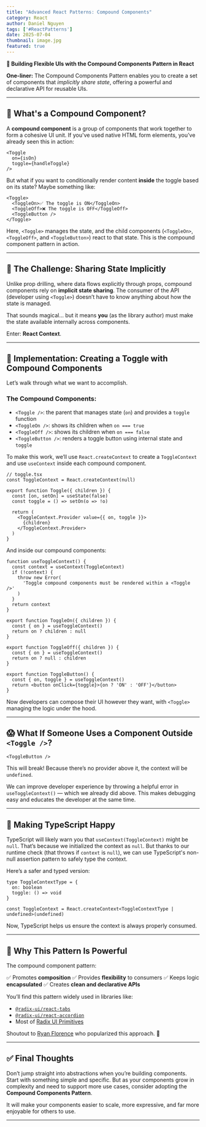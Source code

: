 ```yaml
---
title: "Advanced React Patterns: Compound Components"
category: React
author: Daniel Nguyen
tags: ['#ReactPatterns']
date: 2025-07-04
thumbnail: image.jpg
featured: true
---
```


**🧩 Building Flexible UIs with the Compound Components Pattern in React**

<callout-success>
<strong>One-liner:</strong> The Compound Components Pattern enables you to create a set of components that <em>implicitly share state</em>, offering a powerful and declarative API for reusable UIs.
</callout-success>

---

## 🤔 What's a Compound Component?

A **compound component** is a group of components that work together to form a cohesive UI unit. If you've used native HTML form elements, you’ve already seen this in action:

```tsx
<Toggle
  on={isOn}
  toggle={handleToggle}
/>
```

But what if you want to conditionally render content **inside** the toggle based on its state? Maybe something like:

```tsx
<Toggle>
  <ToggleOn>✅ The toggle is ON</ToggleOn>
  <ToggleOff>❌ The toggle is OFF</ToggleOff>
  <ToggleButton />
</Toggle>
```

Here, `<Toggle>` manages the state, and the child components (`<ToggleOn>`, `<ToggleOff>`, and `<ToggleButton>`) react to that state. This is the compound component pattern in action.

---

## 🧠 The Challenge: Sharing State Implicitly

Unlike prop drilling, where data flows explicitly through props, compound components rely on **implicit state sharing**. The consumer of the API (developer using `<Toggle>`) doesn’t have to know anything about how the state is managed.

That sounds magical… but it means **you** (as the library author) must make the state available internally across components.

Enter: **React Context**.

---

## 🧪 Implementation: Creating a Toggle with Compound Components

Let’s walk through what we want to accomplish.

### The Compound Components:

* `<Toggle />`: the parent that manages state (`on`) and provides a `toggle` function
* `<ToggleOn />`: shows its children when `on === true`
* `<ToggleOff />`: shows its children when `on === false`
* `<ToggleButton />`: renders a toggle button using internal state and `toggle`

To make this work, we’ll use `React.createContext` to create a `ToggleContext` and use `useContext` inside each compound component.

```tsx
// toggle.tsx
const ToggleContext = React.createContext(null)

export function Toggle({ children }) {
  const [on, setOn] = useState(false)
  const toggle = () => setOn(o => !o)

  return (
    <ToggleContext.Provider value={{ on, toggle }}>
      {children}
    </ToggleContext.Provider>
  )
}
```

And inside our compound components:

```tsx
function useToggleContext() {
  const context = useContext(ToggleContext)
  if (!context) {
    throw new Error(
      'Toggle compound components must be rendered within a <Toggle />'
    )
  }
  return context
}

export function ToggleOn({ children }) {
  const { on } = useToggleContext()
  return on ? children : null
}

export function ToggleOff({ children }) {
  const { on } = useToggleContext()
  return on ? null : children
}

export function ToggleButton() {
  const { on, toggle } = useToggleContext()
  return <button onClick={toggle}>{on ? 'ON' : 'OFF'}</button>
}
```

Now developers can compose their UI however they want, with `<Toggle>` managing the logic under the hood.

---

## 😱 What If Someone Uses a Component Outside `<Toggle />`?

```tsx
<ToggleButton />
```

This will break! Because there’s no provider above it, the context will be `undefined`.

We can improve developer experience by throwing a helpful error in `useToggleContext()` — which we already did above. This makes debugging easy and educates the developer at the same time.

---

## 🦺 Making TypeScript Happy

TypeScript will likely warn you that `useContext(ToggleContext)` might be `null`. That’s because we initialized the context as `null`. But thanks to our runtime check (that throws if `context` is `null`), we can use TypeScript's non-null assertion pattern to safely type the context.

Here’s a safer and typed version:

```tsx
type ToggleContextType = {
  on: boolean
  toggle: () => void
}

const ToggleContext = React.createContext<ToggleContextType | undefined>(undefined)
```

Now, TypeScript helps us ensure the context is always properly consumed.

---

## 🧱 Why This Pattern Is Powerful

The compound component pattern:

✅ Promotes **composition**
✅ Provides **flexibility** to consumers
✅ Keeps logic **encapsulated**
✅ Creates **clean and declarative APIs**

You’ll find this pattern widely used in libraries like:

* [`@radix-ui/react-tabs`](https://www.radix-ui.com/primitives/docs/components/tabs)
* [`@radix-ui/react-accordion`](https://www.radix-ui.com/primitives/docs/components/accordion)
* Most of [Radix UI Primitives](https://www.radix-ui.com/primitives)

Shoutout to [Ryan Florence](https://twitter.com/ryanflorence) who popularized this approach. 🙌

---

## ✅ Final Thoughts

Don’t jump straight into abstractions when you’re building components. Start with something simple and specific. But as your components grow in complexity and need to support more use cases, consider adopting the **Compound Components Pattern**.

It will make your components easier to scale, more expressive, and far more enjoyable for others to use.

---
